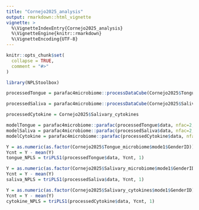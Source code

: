 ```yaml
---
title: "Cornejo2025_analysis"
output: rmarkdown::html_vignette
vignette: >
  %\VignetteIndexEntry{Cornejo2025_analysis}
  %\VignetteEngine{knitr::rmarkdown}
  %\VignetteEncoding{UTF-8}
---
```


```r
knitr::opts_chunk$set(
  collapse = TRUE,
  comment = "#>"
)
```

```r
library(NPLStoolbox)
```

```r
processedTongue = parafac4microbiome::processDataCube(Cornejo2025$Tongue_microbiome, sparsityThreshold=0.5, considerGroups=TRUE, groupVariable="GenderID", centerMode=1, scaleMode=2)

processedSaliva = parafac4microbiome::processDataCube(Cornejo2025$Salivary_microbiome, sparsityThreshold=0.5, considerGroups=TRUE, groupVariable="GenderID", centerMode=1, scaleMode=2)

processedCytokine = Cornejo2025$Salivary_cytokines
```

```r
modelTongue = parafac4microbiome::parafac(processedTongue$data, nfac=2, nstart=100)
modelSaliva = parafac4microbiome::parafac(processedSaliva$data, nfac=2, nstart=100)
modelCytokine = parafac4microbiome::parafac(processedCytokine$data, nfac=2, nstart=100)
```

```r
Y = as.numeric(as.factor(Cornejo2025$Tongue_microbiome$mode1$GenderID))
Ycnt = Y - mean(Y)
tongue_NPLS = triPLS1(processedTongue$data, Ycnt, 1)

Y = as.numeric(as.factor(Cornejo2025$Salivary_microbiome$mode1$GenderID))
Ycnt = Y - mean(Y)
saliva_NPLS = triPLS1(processedSaliva$data, Ycnt, 1)

Y = as.numeric(as.factor(Cornejo2025$Salivary_cytokines$mode1$GenderID))
Ycnt = Y - mean(Y)
cytokine_NPLS = triPLS1(processedCytokine$data, Ycnt, 1)
```
